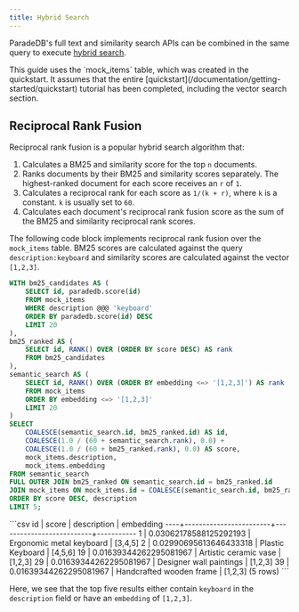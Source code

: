 ```yaml
---
title: Hybrid Search
---
```


ParadeDB's full text and similarity search APIs can be combined in the same query to execute [hybrid search](/documentation/concepts/search#hybrid-search).

<Note>
  This guide uses the `mock_items` table, which was created in the quickstart. It assumes that the entire
  [quickstart](/documentation/getting-started/quickstart) tutorial has been completed, including the vector search section.
</Note>

## Reciprocal Rank Fusion

Reciprocal rank fusion is a popular hybrid search algorithm that:

1. Calculates a BM25 and similarity score for the top `n` documents.
2. Ranks documents by their BM25 and similarity scores separately. The highest-ranked document for each score receives an `r` of `1`.
3. Calculates a reciprocal rank for each score as `1/(k + r)`, where `k` is a constant. `k` is usually set to `60`.
4. Calculates each document's reciprocal rank fusion score as the sum of the BM25 and similarity reciprocal rank scores.

The following code block implements reciprocal rank fusion over the `mock_items` table. BM25 scores are calculated against the query `description:keyboard` and similarity scores are
calculated against the vector `[1,2,3]`.

```sql
WITH bm25_candidates AS (
    SELECT id, paradedb.score(id)
    FROM mock_items
    WHERE description @@@ 'keyboard'
    ORDER BY paradedb.score(id) DESC
    LIMIT 20
),
bm25_ranked AS (
    SELECT id, RANK() OVER (ORDER BY score DESC) AS rank
    FROM bm25_candidates
),
semantic_search AS (
    SELECT id, RANK() OVER (ORDER BY embedding <=> '[1,2,3]') AS rank
    FROM mock_items
    ORDER BY embedding <=> '[1,2,3]'
    LIMIT 20
)
SELECT
    COALESCE(semantic_search.id, bm25_ranked.id) AS id,
    COALESCE(1.0 / (60 + semantic_search.rank), 0.0) +
    COALESCE(1.0 / (60 + bm25_ranked.rank), 0.0) AS score,
    mock_items.description,
    mock_items.embedding
FROM semantic_search
FULL OUTER JOIN bm25_ranked ON semantic_search.id = bm25_ranked.id
JOIN mock_items ON mock_items.id = COALESCE(semantic_search.id, bm25_ranked.id)
ORDER BY score DESC, description
LIMIT 5;
```

<Accordion title="Expected Response">
```csv
 id |         score          |       description        | embedding
----+------------------------+--------------------------+-----------
  1 | 0.03062178588125292193 | Ergonomic metal keyboard | [3,4,5]
  2 | 0.02990695613646433318 | Plastic Keyboard         | [4,5,6]
 19 | 0.01639344262295081967 | Artistic ceramic vase    | [1,2,3]
 29 | 0.01639344262295081967 | Designer wall paintings  | [1,2,3]
 39 | 0.01639344262295081967 | Handcrafted wooden frame | [1,2,3]
(5 rows)
```
</Accordion>

Here, we see that the top five results either contain `keyboard` in the `description` field or have an `embedding` of `[1,2,3]`.
